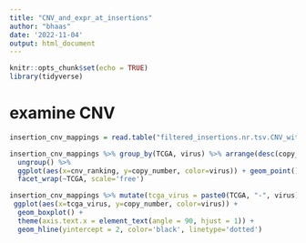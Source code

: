 ```yaml
---
title: "CNV_and_expr_at_insertions"
author: "bhaas"
date: '2022-11-04'
output: html_document
---
```


```r
knitr::opts_chunk$set(echo = TRUE)
library(tidyverse)
```


# examine CNV
```r

insertion_cnv_mappings = read.table("filtered_insertions.nr.tsv.CNV_within_10kb", header=T, sep="\t", stringsAsFactors = F)


```


```r

insertion_cnv_mappings %>% group_by(TCGA, virus) %>% arrange(desc(copy_number)) %>% mutate(cnv_ranking = row_number()) %>%
  ungroup() %>%
  ggplot(aes(x=cnv_ranking, y=copy_number, color=virus)) + geom_point() + geom_line() +
  facet_wrap(~TCGA, scale='free')


```
```r


insertion_cnv_mappings %>% mutate(tcga_virus = paste0(TCGA, "-", virus)) %>%
 ggplot(aes(x=tcga_virus, y=copy_number, color=virus)) + 
  geom_boxplot() +
  theme(axis.text.x = element_text(angle = 90, hjust = 1)) +
  geom_hline(yintercept = 2, color='black', linetype='dotted')
  


```


```r





```









